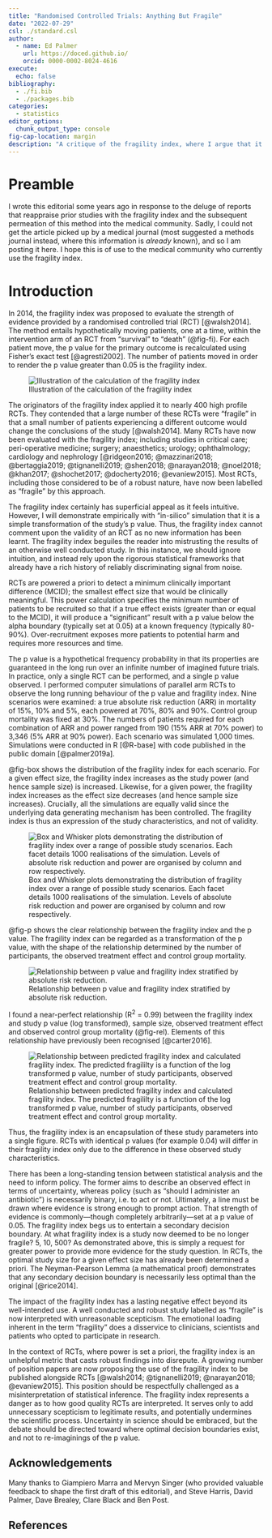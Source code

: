 ```yaml
---
title: "Randomised Controlled Trials: Anything But Fragile"
date: "2022-07-29"
csl: ./standard.csl
author:
  - name: Ed Palmer
    url: https://doced.github.io/
    orcid: 0000-0002-8024-4616
execute:
  echo: false
bibliography:
  - ./fi.bib
  - ./packages.bib
categories:
  - statistics
editor_options: 
  chunk_output_type: console
fig-cap-location: margin
description: "A critique of the fragility index, where I argue that it is merely a transformation of the p-value and thus does not provide additional insight into the validity of randomized controlled trials. Through simulations, I demonstrate that the fragility index reflects study characteristics like effect size and power, rather than the robustness of the study's findings."
---
```


# Preamble

I wrote this editorial some years ago in response to the deluge of reports that reappraise prior studies with the fragility index and the subsequent permeation of this method into the medical community.
Sadly, I could not get the article picked up by a medical journal (most suggested a methods journal instead, where this information is *already* known), and so I am posting it here.
I hope this is of use to the medical community who currently use the fragility index.

# Introduction

In 2014, the fragility index was proposed to evaluate the strength of evidence provided by a randomised controlled trial (RCT) [@walsh2014].
The method entails hypothetically moving patients, one at a time, within the intervention arm of an RCT from "survival" to "death" (@fig-fi).
For each patient move, the p value for the primary outcome is recalculated using Fisher’s exact test [@agresti2002].
The number of patients moved in order to render the p value greater than 0.05 is the fragility index.

![Illustration of the calculation of the fragility index](./figure1.png){#fig-fi}

The originators of the fragility index applied it to nearly 400 high profile RCTs.
They contended that a large number of these RCTs were “fragile” in that a small number of patients experiencing a different outcome would change the conclusions of the study [@walsh2014].
Many RCTs have now been evaluated with the fragility index; including studies in critical care; peri-operative medicine; surgery; anaesthetics; urology; ophthalmology; cardiology and nephrology [@ridgeon2016; @mazzinari2018; @bertaggia2019; @tignanelli2019; @shen2018; @narayan2018; @noel2018; @khan2017; @shochet2017; @docherty2016; @evaniew2015].
Most RCTs, including those considered to be of a robust nature, have now been labelled as "fragile" by this approach.

The fragility index certainly has superficial appeal as it feels intuitive.
However, I will demonstrate empirically with "in-silico" simulation that it is a simple transformation of the study's p value.
Thus, the fragility index cannot comment upon the validity of an RCT as no new information has been learnt.
The fragility index beguiles the reader into mistrusting the results of an otherwise well conducted study.
In this instance, we should ignore intuition, and instead rely upon the rigorous statistical frameworks that already have a rich history of reliably discriminating signal from noise.

RCTs are powered a priori to detect a minimum clinically important difference (MCID); the smallest effect size that would be clinically meaningful.
This power calculation specifies the minimum number of patients to be recruited so that if a true effect exists (greater than or equal to the MCID), it will produce a "significant" result with a p value below the alpha boundary (typically set at 0.05) at a known frequency (typically 80-90%).
Over-recruitment exposes more patients to potential harm and requires more resources and time.
 
The p value is a hypothetical frequency probability in that its properties are guaranteed in the long run over an infinite number of imagined future trials.
In practice, only a single RCT can be performed, and a single p value observed.
I performed computer simulations of parallel arm RCTs to observe the long running behaviour of the p value and fragility index.
Nine scenarios were examined: a true absolute risk reduction (ARR) in mortality of 15%, 10% and 5%, each powered at 70%, 80% and 90%.
Control group mortality was fixed at 30%.
The numbers of patients required for each combination of ARR and power ranged from 190 (15% ARR at 70% power) to 3,346 (5% ARR at 90% power).
Each scenario was simulated 1,000 times.
Simulations were conducted in R [@R-base] with code published in the public domain [@palmer2019a].

@fig-box shows the distribution of the fragility index for each scenario.
For a given effect size, the fragility index increases as the study power (and hence sample size) is increased.
Likewise, for a given power, the fragility index increases as the effect size decreases (and hence sample size increases).
Crucially, all the simulations are equally valid since the underlying data generating mechanism has been controlled.
The fragility index is thus an expression of the study characteristics, and not of validity.

![Box and Whisker plots demonstrating the distribution of fragility index over a range of possible study scenarios. Each facet details 1000 realisations of the simulation. Levels of absolute risk reduction and power are organised by column and row respectively.](./figure2.png){#fig-box}

@fig-p shows the clear relationship between the fragility index and the p value.
The fragility index can be regarded as a transformation of the p value, with the shape of the relationship determined by the number of participants, the observed treatment effect and control group mortality.

![Relationship between p value and fragility index stratified by absolute risk reduction.](./figure2.png){#fig-p}

I found a near-perfect relationship (R^2^ = 0.99) between the fragility index and study p value (log transformed), sample size, observed treatment effect and observed control group mortality (@fig-rel).
Elements of this relationship have previously been recognised [@carter2016].

![Relationship between predicted fragility index and calculated fragility index. The predicted fragililty is a function of the log transformed p value, number of study participants, observed treatment effect and control group mortality.](./figure4.png){#fig-rel}

Thus, the fragility index is an encapsulation of these study parameters into a single figure.
RCTs with identical p values (for example 0.04) will differ in their fragility index only due to the difference in these observed study characteristics.

There has been a long-standing tension between statistical analysis and the need to inform policy.
The former aims to describe an observed effect in terms of uncertainty, whereas policy (such as "should I administer an antibiotic") is necessarily binary, i.e. to act or not.
Ultimately, a line must be drawn where evidence is strong enough to prompt action.
That strength of evidence is commonly---though completely arbitrarily---set at a p value of 0.05.
The fragility index begs us to entertain a secondary decision boundary.
At what fragility index is a study now deemed to be no longer fragile?
5, 10, 500?
As demonstrated above, this is simply a request for greater power to provide more evidence for the study question.
In RCTs, the optimal study size for a given effect size has already been determined a priori.
The Neyman-Pearson Lemma (a mathematical proof) demonstrates that any secondary decision boundary is necessarily less optimal than the original [@rice2014].

The impact of the fragility index has a lasting negative effect beyond its well-intended use.
A well conducted and robust study labelled as “fragile” is now interpreted with unreasonable scepticism.
The emotional loading inherent in the term “fragility” does a disservice to clinicians, scientists and patients who opted to participate in research.

In the context of RCTs, where power is set a priori, the fragility index is an unhelpful metric that casts robust findings into disrepute.
A growing number of position papers are now proposing the use of the fragility index to be published alongside RCTs [@walsh2014; @tignanelli2019; @narayan2018; @evaniew2015].
This position should be respectfully challenged as a misinterpretation of statistical inference.
The fragility index represents a danger as to how good quality RCTs are interpreted.
It serves only to add unnecessary scepticism to legitimate results, and potentially undermines the scientific process.
Uncertainty in science should be embraced, but the debate should be directed toward where optimal decision boundaries exist, and not to re-imaginings of the p value.

## Acknowledgements

Many thanks to Giampiero Marra and Mervyn Singer (who provided valuable feedback to shape the first draft of this editorial), and Steve Harris, David Palmer, Dave Brealey, Clare Black and Ben Post.

## References
